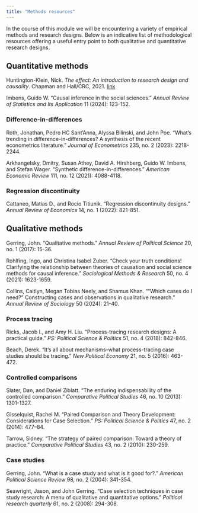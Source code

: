 ```yaml
---
title: "Methods resources"
---
```


In the course of this module we will be encountering a variety of empirical methods and research designs. Below is an indicative list of methodological resources offering a useful entry point to both qualitative and quantitative research designs.

## Quantitative methods

Huntington-Klein, Nick. *The effect: An introduction to research design and causality*. Chapman and Hall/CRC, 2021. [link](https://theeffectbook.net/)

Imbens, Guido W. "Causal inference in the social sciences." *Annual Review of Statistics and Its Application* 11 (2024): 123-152.

### Difference-in-differences

Roth, Jonathan, Pedro HC Sant’Anna, Alyssa Bilinski, and John Poe. "What’s trending in difference-in-differences? A synthesis of the recent econometrics literature." *Journal of Econometrics* 235, no. 2 (2023): 2218-2244.

Arkhangelsky, Dmitry, Susan Athey, David A. Hirshberg, Guido W. Imbens, and Stefan Wager. "Synthetic difference-in-differences." *American Economic Review* 111, no. 12 (2021): 4088-4118.

### Regression discontinuity

Cattaneo, Matias D., and Rocio Titiunik. "Regression discontinuity designs." *Annual Review of Economics* 14, no. 1 (2022): 821-851.

## Qualitative methods

Gerring, John. "Qualitative methods." *Annual Review of Political Science* 20, no. 1 (2017): 15-36.

Rohlfing, Ingo, and Christina Isabel Zuber. "Check your truth conditions! Clarifying the relationship between theories of causation and social science methods for causal inference." *Sociological Methods & Research* 50, no. 4 (2021): 1623-1659.

Collins, Caitlyn, Megan Tobias Neely, and Shamus Khan. "“Which cases do I need?” Constructing cases and observations in qualitative research." *Annual Review of Sociology* 50 (2024): 21-40.

### Process tracing

Ricks, Jacob I., and Amy H. Liu. "Process-tracing research designs: A practical guide." *PS: Political Science & Politics* 51, no. 4 (2018): 842-846.

Beach, Derek. "It's all about mechanisms–what process-tracing case studies should be tracing." *New Political Economy* 21, no. 5 (2016): 463-472.

### Controlled comparisons

Slater, Dan, and Daniel Ziblatt. "The enduring indispensability of the controlled comparison." *Comparative Political Studies* 46, no. 10 (2013): 1301-1327.

Gisselquist, Rachel M. “Paired Comparison and Theory Development: Considerations for Case Selection.” *PS: Political Science & Politics* 47, no. 2 (2014): 477–84.

Tarrow, Sidney. "The strategy of paired comparison: Toward a theory of practice." *Comparative Political Studies* 43, no. 2 (2010): 230-259.

### Case studies

Gerring, John. "What is a case study and what is it good for?." *American Political Science Review* 98, no. 2 (2004): 341-354.

Seawright, Jason, and John Gerring. "Case selection techniques in case study research: A menu of qualitative and quantitative options." *Political research quarterly* 61, no. 2 (2008): 294-308.
